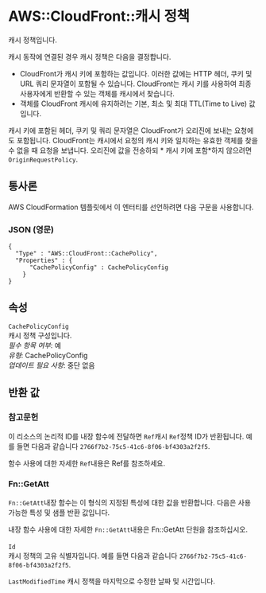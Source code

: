 # AWS::CloudFront::캐시 정책

캐시 정책입니다.

캐시 동작에 연결된 경우 캐시 정책은 다음을 결정합니다.

- CloudFront가 캐시 키에 포함하는 값입니다. 이러한 값에는 HTTP 헤더, 쿠키 및 URL 쿼리 문자열이 포함될 수 있습니다. CloudFront는 캐시 키를 사용하여 최종 사용자에게 반환할 수 있는 객체를 캐시에서 찾습니다.
- 객체를 CloudFront 캐시에 유지하려는 기본, 최소 및 최대 TTL(Time to Live) 값입니다.

캐시 키에 포함된 헤더, 쿠키 및 쿼리 문자열은 CloudFront가 오리진에 보내는 요청에도 포함됩니다. CloudFront는 캐시에서 요청의 캐시 키와 일치하는 유효한 객체를 찾을 수 없을 때 요청을 보냅니다. 오리진에 값을 전송하되 * 캐시 키에 포함*하지 않으려면 `OriginRequestPolicy`.

## 통사론

AWS CloudFormation 템플릿에서 이 엔터티를 선언하려면 다음 구문을 사용합니다.

### JSON (영문)

```
{
  "Type" : "AWS::CloudFront::CachePolicy",
  "Properties" : {
      "CachePolicyConfig" : CachePolicyConfig
    }
}
```

## 속성

`CachePolicyConfig`  
캐시 정책 구성입니다.  
_필수 항목 여부_: 예  
_유형_: CachePolicyConfig  
_업데이트 필요 사항_: 중단 없음

## 반환 값

### 참고문헌

이 리소스의 논리적 ID를 내장 함수에 전달하면 `Ref`캐시 `Ref`정책 ID가 반환됩니다. 예를 들면 다음과 같습니다 `2766f7b2-75c5-41c6-8f06-bf4303a2f2f5`.

함수 사용에 대한 자세한 `Ref`내용은 Ref를 참조하세요.

### Fn::GetAtt

`Fn::GetAtt`내장 함수는 이 형식의 지정된 특성에 대한 값을 반환합니다. 다음은 사용 가능한 특성 및 샘플 반환 값입니다.

내장 함수 사용에 대한 자세한 `Fn::GetAtt`내용은 Fn::GetAtt 단원을 참조하십시오.

####

`Id`  
캐시 정책의 고유 식별자입니다. 예를 들면 다음과 같습니다 `2766f7b2-75c5-41c6-8f06-bf4303a2f2f5`.

`LastModifiedTime` 캐시 정책을 마지막으로 수정한 날짜 및 시간입니다.

